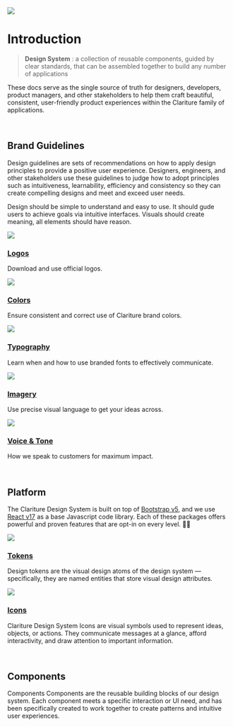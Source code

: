 
<Meta title='Start Here' />

<img className='rounded' src={Hero} />

<br />

# Introduction

> **Design System**
> : a collection of reusable components, guided by clear standards, that can be assembled together to build any number of applications

These docs serve as the single source of truth for designers, developers, product managers, and other stakeholders to help them craft beautiful, consistent, user-friendly product experiences within the Clariture family of applications.

<br />

## Brand Guidelines

Design guidelines are sets of recommendations on how to apply design principles to provide a positive user experience. Designers, engineers, and other stakeholders use these guidelines to judge how to adopt principles such as intuitiveness, learnability, efficiency and consistency so they can create compelling designs and meet and exceed user needs.

Design should be simple to understand and easy to use. It should gude users to achieve goals via intuitive interfaces. Visuals should create meaning, all elements should have reason.

<div className="grid sm:grid-flow-col sm:grid-cols-3 sm:grid-rows-2 gap-3 grid-flow-row grid-cols-1">
<div className='section-card'>
<div className='section-icon mb-3'>
  <img className='m-auto' src='/images/guidelines/Logos Icon.svg' />
</div>

### [Logos](/story/brand-guidelines-logos--page)

Download and use official logos.

</div>

<div className="section-card">
<div className='section-icon mb-3'>
  <img className='m-auto' src='/images/guidelines/Colors Icon.svg' />
</div>

### [Colors](/story/brand-guidelines-colors--page)

Ensure consistent and correct use of Clariture brand colors.

</div>

<div className="section-card">
<div className='section-icon mb-3'>
  <img className='m-auto' src='/images/guidelines/Type Icon.svg' />
</div>

### [Typography](/story/brand-guidelines-typography--page)

Learn when and how to use branded fonts to effectively communicate.

</div>

<div className="section-card">
<div className='section-icon mb-3'>
  <img className='m-auto' src='/images/guidelines/Imagery Icon.svg' />
</div>

### [Imagery](/story/brand-guidelines-imagery--page)

Use precise visual language to get your ideas across.

</div>

<div className="section-card">
<div className='section-icon mb-3'>
  <img className='m-auto' src='/images/guidelines/Voice Icon.svg' />
</div>

### [Voice & Tone](/story/brand-guidelines-voice-tone--page)

How we speak to customers for maximum impact.

</div>

</div>

<br />

## Platform

The Clariture Design System is built on top of [Bootstrap v5](https://getbootstrap.com/docs/5.0/getting-started/introduction/), and we use [React v17](https://reactjs.org) as a base Javascript code library. Each of these packages offers powerful and proven features that are opt-in on every level. 👍🏾

<div className="grid sm:grid-flow-col sm:grid-cols-2 sm:grid-rows-1 gap-3 grid-flow-row grid-rows-1">

<div className="section-card">
<div className='section-icon mb-3'>
  <img className='m-auto' src='/images/guidelines/Tokens Icon.svg' />
</div>

### [Tokens](/story/platform-tokens--page)

Design tokens are the visual design atoms of the design system — specifically, they are named entities that store visual design attributes.

</div>

<div className="section-card">
<div className='section-icon mb-3'>
  <img className='m-auto' src='/images/guidelines/Icons Icon.svg' />
</div>

### [Icons](/story/platform-icons--page)

Clariture Design System Icons are visual symbols used to represent ideas, objects, or actions. They communicate messages at a glance, afford interactivity, and draw attention to important information.

</div>
</div>

<br />

## Components

Components Components are the reusable building blocks of our design system. Each component meets a specific interaction or UI need, and has been specifically created to work together to create patterns and intuitive user experiences.
